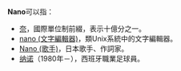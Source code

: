 '''Nano'''可以指：

*[[奈|奈]]，國際單位制前綴，表示十億分之一。
*[[nano_(文字編輯器)|nano (文字編輯器)]]，類Unix系統中的文字編輯器。
*[[Nano_(歌手)|Nano (歌手)]]，日本歌手、作詞家。
*[[纳诺|纳诺]]（1980年－），西班牙職業足球員。

{{disamb|cat = 非中文名称消歧义}}